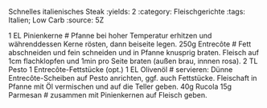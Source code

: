 Schnelles italienisches Steak
:yields: 2
:category: Fleischgerichte
:tags: Italien; Low Carb
:source: 5Z

1 EL Pinienkerne # Pfanne bei hoher Temperatur erhitzen und währenddessen Kerne rösten, dann beiseite legen.
250g Entrecôte # Fett abschneiden und fein schneiden und in Pfanne knusprig braten. Fleisch auf 1cm flachklopfen und 1min pro Seite braten (außen brau, innnen rosa).
2 TL Pesto
1 Entrecôte-Fettstücke (opt.)
1 EL Olivenöl
# servieren: Dünne Entrecôte-Scheiben auf Pesto anrichten, ggf. auch Fettstücke. Fleischaft in Pfanne mit Öl vermischen und auf die Teller geben.
40g Rucola
15g Parmesan
# zusammen mit Pinienkernen auf Fleisch geben.